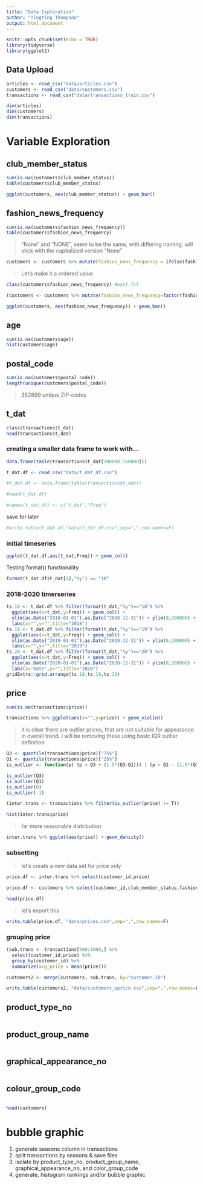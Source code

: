 ```yaml
---
title: "Data Exploration"
author: "Tingting Thompson"
output: html_document
---
```


```r
knitr::opts_chunk$set(echo = TRUE)
library(tidyverse)
library(ggplot2)
```

## Data Upload
```r
articles <- read_csv("data/articles.csv")
customers <- read_csv("data/customers.csv")
transactions <- read_csv("data/transactions_train.csv")
```


```r

dim(articles)
dim(customers)
dim(transactions)

```

# Variable Exploration

## club_member_status

```r
sum(is.na(customers$club_member_status))
table(customers$club_member_status)
```

```r
ggplot(customers, aes(club_member_status)) + geom_bar()
```


## fashion_news_frequency

```r
sum(is.na(customers$fashion_news_frequency))
table(customers$fashion_news_frequency)
```

> "None" and "NONE", seem to be the same, with differing naming, will stick with the capitalized version "None"

```r
customers <- customers %>% mutate(fashion_news_frequency = ifelse(fashion_news_frequency=="NONE","None",fashion_news_frequency))
```

> Let's make it a ordered value

```r
class(customers$fashion_news_frequency) #want fct
```

```r
(customers <- customers %>% mutate(fashion_news_frequency=factor(fashion_news_frequency,ordered = T, levels=c("None","Regularly","Monthly"))))
```

```r
ggplot(customers, aes(fashion_news_frequency)) + geom_bar()
```

## age

```r

sum(is.na(customers$age))
hist(customers$age)
```



## postal_code

```r
sum(is.na(customers$postal_code))
length(unique(customers$postal_code))

```
> 352899 unique ZIP-codes

## t_dat

```r
class(transactions$t_dat)
head(transactions$t_dat)

```


### creating a smaller data frame to work with...

```r
data.frame(table(transactions$t_dat[100000:160000]))
```

```r
t_dat.df <- read_csv("data/t_dat_df.csv")
```


```r
#t_dat.df <- data.frame(table(transactions$t_dat))
```

```r
#head(t_dat.df)
```
```r
#names(t_dat.df) <- c("t_dat","Freq")
```


save for later
```r
#write.table(t_dat.df,"data/t_dat_df.csv",sep=",",row.names=F)
```


### initial timeseries
```r
ggplot(t_dat.df,aes(t_dat,Freq)) + geom_col()
```

Testing format(<date>) functionality
```r

format(t_dat.df$t_dat[1],"%y") == "18"

```

### 2018-2020 timerseries
```r
ts.18 <- t_dat.df %>% filter(format(t_dat,"%y")=="18") %>% 
  ggplot(aes(x=t_dat,y=Freq)) + geom_col() + 
  xlim(as.Date("2018-01-01"),as.Date("2018-12-31")) + ylim(0,200000) +
  labs(x="",y="",title="2018")
ts.19 <- t_dat.df %>% filter(format(t_dat,"%y")=="19") %>% 
  ggplot(aes(x=t_dat,y=Freq)) + geom_col() + 
  xlim(as.Date("2019-01-01"),as.Date("2019-12-31")) + ylim(0,200000) +
  labs(x="",y="",title="2019")
ts.20 <- t_dat.df %>% filter(format(t_dat,"%y")=="20") %>% 
  ggplot(aes(x=t_dat,y=Freq)) + geom_col() + 
  xlim(as.Date("2020-01-01"),as.Date("2020-12-31")) + ylim(0,200000) +
  labs(x="Date",y="",title="2020")
gridExtra::grid.arrange(ts.18,ts.19,ts.20)
```










## price

```r
sum(is.na(transactions$price))
```

```r

transactions %>% ggplot(aes(x="",y=price)) + geom_violin()

```
> it is clear there are outlier prices, that are not suitable for appearance in overall trend. I will be removing these using basic IQR outlier definition

```r
Q3 <- quantile(transactions$price)["75%"]
Q1 <- quantile(transactions$price)["25%"]
is_outlier <- function(p) (p > Q3 + (1.5*(Q3-Q1))) | (p < Q1 - (1.5*(Q3-Q1)))

```

```r
is_outlier(Q3)
is_outlier(Q1)
is_outlier(0)
is_outlier(-1)
```

```r
(inter.trans <- transactions %>% filter(is_outlier(price) != T))
```

```r
hist(inter.trans$price)
```
> far more reasonable distribution

```r
inter.trans %>% ggplot(aes(price)) + geom_density()

```
### subsetting
> let's create a new data set for price only

```r
price.df <- inter.trans %>% select(customer_id,price)

```

```r
price.df <- customers %>% select(customer_id,club_member_status,fashion_news_frequency,age) %>% merge(price.df,by="customer_id")
```

```r
head(price.df)
```

> let's export this

```r
write.table(price.df, "data/prices.csv",sep=",",row.names=F)
```

### grouping price

```r
(sub.trans <- transactions[500:1000,] %>% 
  select(customer_id,price) %>% 
  group_by(customer_id) %>% 
  summarize(avg_price = mean(price)))
```

```r
customers2 <- merge(customers, sub.trans, by="customer.ID")
```

```r
write.table(customers2, "data/customers_wprice.csv",sep=",",row.names=F)
```


## product_type_no

```r

```


## product_group_name

```r

```


## graphical_appearance_no

```r

```


## colour_group_code

```r

```



```r

head(customers)

```

# bubble graphic

1. generate seasons column in transactions
2. split transactions by seasons & save files
3. isolate by product_type_no, product_group_name, graphical_appearance_no, and color_group_code
4. generate, histogram rankings and/or bubble graphic



